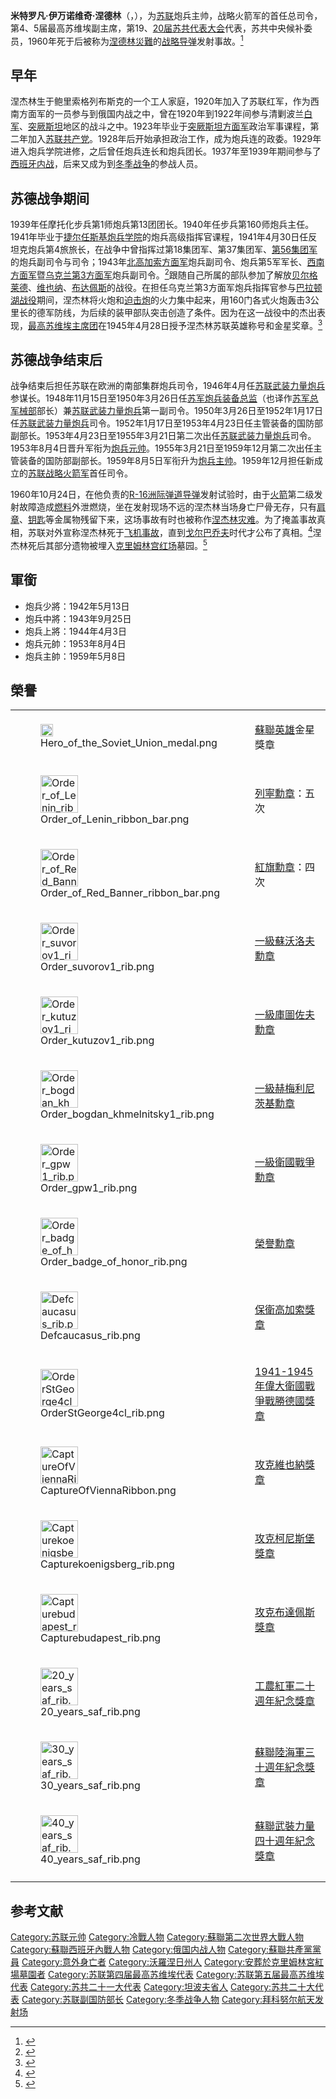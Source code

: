 {{noteTA
|T=zh-hans:米特罗凡·涅杰林;zh-hant:米特羅凡·涅德林
|1=zh-hans:涅杰林;zh-hant:涅德林;
}}
{{Infobox Military Person
|name=米特罗凡·伊万诺维奇·涅杰林<br><small>Митрофа́н Ива́нович Неде́лин</small>
|image=File:Mitrofan Nedelin.jpg
|caption=
|birth_date={{birth date|1902|11|9|df=y}}
|death_date= {{death date and age|1960|10|24|1902|11|9|df=y}}
|placeofbirth={{flag|Russian Empire}}[[沃罗涅日州|沃罗涅日州]][[鲍里索格列布斯克|鲍里索格列布斯克]]
|placeofdeath={{USSR}}[[拜科努尔航天发射场|拜科努尔航天发射场]]
|placeofburial=[[克里姆林宫红场墓园|克里姆林宫红场墓园]]
|placeofburial_label=墓园
|nickname=
|allegiance={{USSR}}
|branch=[[战略火箭军|战略火箭军]]
|serviceyears= 1920 — 1960
|rank=[[苏联军兵种主帅|炮兵主帅]]
|unit=
|commands=[[战略火箭军|战略火箭军]]
|battles=[[俄国内战|俄国内战]]<br/>[[西班牙内战|西班牙内战]]<br/>[[冬季战争|冬季战争]]<br/>[[苏德战争|苏德战争]]
|awards={{{!}} style="background:transparent"
{{!}} {{Hero of the Soviet Union|1945}} {{Hero of the Soviet Union|1945}}
{{!}}}
{{{!}} style="background:transparent"
{{!}}{{勇气勋章|追授}}{{!!}}{{列宁勋章}}{{!!}}{{列宁勋章}}{{!!}}{{列宁勋章}}
{{!}}-
{{!}}{{列宁勋章}}{{!!}}{{列宁勋章}}{{!!}}{{红旗勋章}}{{!!}}{{红旗勋章}}
{{!}}-
{{!}}{{红旗勋章}}{{!!}}{{红旗勋章}}{{!!}}{{一级苏沃洛夫勋章}}{{!!}}{{一级库图佐夫勋章}}
{{!}}-
{{!}}{{一级博格丹·赫梅利尼茨基勋章}}{{!!}}{{一级卫国战争勋章}}{{!!}}{{苏联荣誉勋章}}{{!!}}{{保卫高加索奖章}}
{{!}}-
{{!}}{{卫国战争战胜德国奖章}}{{!!}}{{攻克布达佩斯奖章}}{{!!}}{{攻克维也纳奖章}}{{!!}}{{攻克柯尼斯堡奖章}}
{{!}}-
{{!}}{{红军建军二十周年奖章}}{{!!}}{{苏维埃陆军海军三十周年奖章}}{{!!}}{{苏联武装力量四十周年奖章}}
{{!}}}
|relations=
|laterwork=
}}
'''米特罗凡·伊万诺维奇·涅德林'''（{{lang-ru|'''Митрофа́н Ива́нович Неде́лин'''}}，{{bd|1902年|11月9日|1960年|10月24日|CatIdx=N涅}}），为[[苏联|苏联]]炮兵主帅，战略火箭军的首任总司令，第4、5届最高苏维埃副主席，第19、[[苏联共产党第二十次代表大会|20届苏共代表大会]]代表，苏共中央候补委员，1960年死于后被称为[[涅德林災難|涅德林災難]]的[[战略导弹|战略导弹]]发射事故。<ref>[http://www.warheroes.ru/hero/hero.asp?Hero_id=716 {{Wayback|url=http://www.warheroes.ru/hero/hero.asp?Hero_id=716 |date=20201127164700 }} {{lang|ru|Неделин Митрофан Иванович}}]{{ru}}</ref>

==早年==
涅杰林生于鲍里索格列布斯克的一个工人家庭，1920年加入了苏联红军，作为西南方面军的一员参与到俄国内战之中，曾在1920年到1922年间参与清剿波兰[[白军|白军]]、[[突厥斯坦|突厥斯坦]]地区的战斗之中。1923年毕业于[[突厥斯坦方面军|突厥斯坦方面军]]政治军事课程，第二年加入[[苏联共产党|苏联共产党]]。1928年后开始承担政治工作，成为炮兵连的政委。1929年进入炮兵学院进修，之后曾任炮兵连长和炮兵团长。1937年至1939年期间参与了[[西班牙内战|西班牙内战]]，后来又成为到[[冬季战争|冬季战争]]的参战人员。

==苏德战争期间==
1939年任摩托化步兵第1师炮兵第13团团长。1940年任步兵第160师炮兵主任。1941年毕业于[[捷尔任斯基炮兵学院|捷尔任斯基炮兵学院]]的炮兵高级指挥官课程，1941年4月30日任反坦克炮兵第4旅旅长，在战争中曾指挥过第18集团军、第37集团军、[[第56集团军|第56集团军]]的炮兵副司令与司令；1943年[[北高加索方面军|北高加索方面军]]炮兵副司令、炮兵第5军军长、[[西南方面军|西南方面军]]暨[[乌克兰第3方面军|乌克兰第3方面军]]炮兵副司令。<ref>{{Cite web |url=http://www.generals.dk/general/Nedelin/Mitrofan_Ivanovich/Soviet_Union.html |title=Nedelin	 |accessdate=2010-12-31 |archive-date=2015-07-13 |archive-url=https://web.archive.org/web/20150713215206/http://www.generals.dk/general/Nedelin/Mitrofan_Ivanovich/Soviet_Union.html |dead-url=no }}</ref>跟随自己所属的部队参加了解放[[贝尔格莱德|贝尔格莱德]]、[[維也納攻勢|维也纳]]、[[布达佩斯围城战|布达佩斯]]的战役。在担任乌克兰第3方面军炮兵指挥官参与[[巴拉顿湖战役|巴拉顿湖战役]]期间，涅杰林将火炮和[[迫击炮|迫击炮]]的火力集中起来，用160门各式火炮轰击3公里长的德军防线，为后续的装甲部队突击创造了条件。因为在这一战役中的杰出表现，[[最高苏维埃主席团|最高苏维埃主席团]]在1945年4月28日授予涅杰林苏联英雄称号和金星奖章。<ref>{{Cite web |url=http://persona.rin.ru/eng/view/f/0/30753/mitrofan-nedelin-ivanovich |title=Mitrofan Nedelin Ivanovich |access-date=2010-12-31 |archive-date=2019-07-15 |archive-url=https://web.archive.org/web/20190715013626/https://persona.rin.ru/eng/view/f/0/30753/mitrofan-nedelin-ivanovich |dead-url=no }}</ref>

==苏德战争结束后==
<!-- 注释：[[File:R-16_ICBM.jpg|left]] -->
战争结束后担任苏联在欧洲的南部集群炮兵司令，1946年4月任[[苏联炮兵|苏联武装力量炮兵]]参谋长。1948年11月15日至1950年3月26日任[[苏军炮兵装备总监|苏军炮兵装备总监]]（也译作[[苏军总军械部|苏军总军械部]]部长）兼[[苏联炮兵|苏联武装力量炮兵]]第一副司令。1950年3月26日至1952年1月17日任[[苏联炮兵|苏联武装力量炮兵]]司令。1952年1月17日至1953年4月23日任主管装备的国防部副部长。1953年4月23日至1955年3月21日第二次出任[[苏联炮兵|苏联武装力量炮兵]]司令。1953年8月4日晋升军衔为[[炮兵元帅|炮兵元帅]]。1955年3月21日至1959年12月第二次出任主管装备的国防部副部长。1959年8月5日军衔升为[[炮兵主帅|炮兵主帅]]。1959年12月担任新成立的[[苏联战略火箭军|苏联战略火箭军]]首任司令。

1960年10月24日，在他负责的[[R-16洲际弹道导弹|R-16洲际弹道导弹]]发射试验时，由于[[火箭|火箭]]第二级发射故障造成[[燃料|燃料]]外泄燃烧，坐在发射现场不远的涅杰林当场身亡尸骨无存，只有[[肩章|肩章]]、[[钥匙|钥匙]]等金属物残留下来，这场事故有时也被称作[[涅杰林灾难|涅杰林灾难]]。为了掩盖事故真相，苏联对外宣称涅杰林死于[[空难|飞机事故]]，直到[[戈尔巴乔夫|戈尔巴乔夫]]时代才公布了真相。<ref>{{Cite web |url=http://www.time.com/time/magazine/article/0,9171,826738,00.html |title=Milestones, Nov. 7, 1960 |access-date=2011-01-01 |archive-date=2013-07-21 |archive-url=https://web.archive.org/web/20130721165557/http://www.time.com/time/magazine/article/0,9171,826738,00.html |dead-url=yes }}</ref>涅杰林死后其部分遗物被埋入[[克里姆林宫|克里姆林宫]][[红场|红场]]墓园。<ref>{{Cite web |url=http://news.sohu.com/20050429/n225400764.shtml |title=涅杰林：苏联陆军元帅不惜粉身碎骨的将才(图) |access-date=2011-01-01 |archive-date=2020-12-04 |archive-url=https://web.archive.org/web/20201204095920/http://news.sohu.com/20050429/n225400764.shtml |dead-url=no }}</ref>

== 軍銜 ==
* 炮兵少將：1942年5月13日
* 炮兵中將：1943年9月25日
* 炮兵上將：1944年4月3日
* 炮兵元帥：1953年8月4日
* 炮兵主帥：1959年5月8日

==榮譽==
{|
|-
|[[File:Hero_of_the_Soviet_Union_medal.png|20px]]
|[[蘇聯英雄|蘇聯英雄]]金星獎章
|-
|[[File:Order_of_Lenin_ribbon_bar.png|60px]]
|[[列寧勳章|列寧勳章]]：五次
|-
|[[File:Order_of_Red_Banner_ribbon_bar.png|60px]]
|[[紅旗勳章|紅旗勳章]]：四次
|-
|[[File:Order_suvorov1_rib.png|60px]]
|[[蘇沃洛夫勳章|一級蘇沃洛夫勳章]]
|-
|[[File:Order_kutuzov1_rib.png|60px]]
|[[庫圖佐夫勳章|一級庫圖佐夫勳章]]
|-
|[[File:Order_bogdan_khmelnitsky1_rib.png|60px]]
|[[赫梅利尼茨基勳章|一級赫梅利尼茨基勳章]]
|-
|[[File:Order_gpw1_rib.png|60px]]
|[[衛國戰爭勳章|一級衛國戰爭勳章]]
|-
|[[File:Order_badge_of_honor_rib.png|60px]]
|[[榮譽勳章|榮譽勳章]]
|-
|[[File:Defcaucasus_rib.png|60px]]
|[[保衛高加索獎章|保衛高加索獎章]]
|-
|[[File:OrderStGeorge4cl_rib.png|60px]]
|[[1941-1945年偉大衛國戰爭戰勝德國獎章|1941-1945年偉大衛國戰爭戰勝德國獎章]]
|-
|[[File:CaptureOfViennaRibbon.png|60px]]
|[[攻克維也納獎章|攻克維也納獎章]]
|-
|[[File:Capturekoenigsberg_rib.png|60px]]
|[[攻克柯尼斯堡獎章|攻克柯尼斯堡獎章]]
|-
|[[File:Capturebudapest_rib.png|60px]]
|[[攻克布達佩斯獎章|攻克布達佩斯獎章]]
|-
|[[File:20_years_saf_rib.png|60px]]
|[[工農紅軍二十週年紀念獎章|工農紅軍二十週年紀念獎章]]
|-
|[[File:30_years_saf_rib.png|60px]]
|[[蘇聯陸海軍三十週年紀念獎章|蘇聯陸海軍三十週年紀念獎章]]
|-
|[[File:40_years_saf_rib.png|60px]]
|[[蘇聯武裝力量四十週年紀念獎章|蘇聯武裝力量四十週年紀念獎章]]
|-
|}
==参考文献==
<div class="references-small">
<references></references>
</div>

{{commons|Category:Mitrofan Ivanovich Nedelin}}

{{苏联元帅}}
{{军兵种元帅}}
{{DEFAULTSORT:Nedelin, Mitrofan}}
[[Category:苏联元帅|Category:苏联元帅]]
[[Category:冷戰人物|Category:冷戰人物]]
[[Category:蘇聯第二次世界大戰人物|Category:蘇聯第二次世界大戰人物]]
[[Category:蘇聯西班牙內戰人物|Category:蘇聯西班牙內戰人物]]
[[Category:俄国内战人物|Category:俄国内战人物]]
[[Category:蘇聯共產黨黨員|Category:蘇聯共產黨黨員]]
[[Category:意外身亡者|Category:意外身亡者]]
[[Category:沃羅涅日州人|Category:沃羅涅日州人]]
[[Category:安葬於克里姆林宮紅場墓園者|Category:安葬於克里姆林宮紅場墓園者]]
[[Category:苏联第四届最高苏维埃代表|Category:苏联第四届最高苏维埃代表]]
[[Category:苏联第五届最高苏维埃代表|Category:苏联第五届最高苏维埃代表]]
[[Category:苏共二十一大代表|Category:苏共二十一大代表]]
[[Category:坦波夫省人|Category:坦波夫省人]]
[[Category:苏共二十大代表|Category:苏共二十大代表]]
[[Category:苏联副国防部长|Category:苏联副国防部长]]
[[Category:冬季战争人物|Category:冬季战争人物]]
[[Category:拜科努尔航天发射场|Category:拜科努尔航天发射场]]